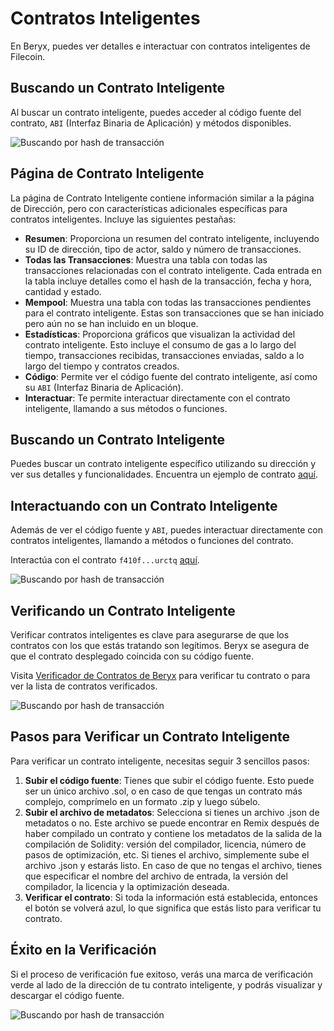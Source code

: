 # Contratos Inteligentes

En Beryx, puedes ver detalles e interactuar con contratos inteligentes de Filecoin.

## Buscando un Contrato Inteligente

Al buscar un contrato inteligente, puedes acceder al código fuente del contrato, `ABI` (Interfaz Binaria de Aplicación) y métodos disponibles.

![Buscando por hash de transacción](../assets/image-7.webp)

## Página de Contrato Inteligente

La página de Contrato Inteligente contiene información similar a la página de Dirección, pero con características adicionales específicas para contratos inteligentes. Incluye las siguientes pestañas:

- **Resumen**: Proporciona un resumen del contrato inteligente, incluyendo su ID de dirección, tipo de actor, saldo y número de transacciones.
- **Todas las Transacciones**: Muestra una tabla con todas las transacciones relacionadas con el contrato inteligente. Cada entrada en la tabla incluye detalles como el hash de la transacción, fecha y hora, cantidad y estado.
- **Mempool**: Muestra una tabla con todas las transacciones pendientes para el contrato inteligente. Estas son transacciones que se han iniciado pero aún no se han incluido en un bloque.
- **Estadísticas**: Proporciona gráficos que visualizan la actividad del contrato inteligente. Esto incluye el consumo de gas a lo largo del tiempo, transacciones recibidas, transacciones enviadas, saldo a lo largo del tiempo y contratos creados.
- **Código**: Permite ver el código fuente del contrato inteligente, así como su `ABI` (Interfaz Binaria de Aplicación).
- **Interactuar**: Te permite interactuar directamente con el contrato inteligente, llamando a sus métodos o funciones.

## Buscando un Contrato Inteligente

Puedes buscar un contrato inteligente específico utilizando su dirección y ver sus detalles y funcionalidades. Encuentra un ejemplo de contrato [aquí](https://beryx.io/fil/mainnet/address/f410fg6dyyyr5q7k6tg7kmavzw4uimz3phxxqmfk2mky?tab=overview).

## Interactuando con un Contrato Inteligente

Además de ver el código fuente y `ABI`, puedes interactuar directamente con contratos inteligentes, llamando a métodos o funciones del contrato.

Interactúa con el contrato `f410f...urctq` [aquí](https://beryx.io/fil/calibration/address/f410fc4oqz4o47leiyhmo5ynji2k4iyxmuxozj4urctq?tab=interact).

![Buscando por hash de transacción](../assets/image-8.webp)

## Verificando un Contrato Inteligente

Verificar contratos inteligentes es clave para asegurarse de que los contratos con los que estás tratando son legítimos. Beryx se asegura de que el contrato desplegado coincida con su código fuente.

Visita [Verificador de Contratos de Beryx](https://beryx.io/contract_verifier) para verificar tu contrato o para ver la lista de contratos verificados.

![Buscando por hash de transacción](../assets/image-9.webp)

## Pasos para Verificar un Contrato Inteligente

Para verificar un contrato inteligente, necesitas seguir 3 sencillos pasos:

1. **Subir el código fuente**: Tienes que subir el código fuente. Esto puede ser un único archivo .sol, o en caso de que tengas un contrato más complejo, comprímelo en un formato .zip y luego súbelo.
2. **Subir el archivo de metadatos**: Selecciona si tienes un archivo .json de metadatos o no. Este archivo se puede encontrar en Remix después de haber compilado un contrato y contiene los metadatos de la salida de la compilación de Solidity: versión del compilador, licencia, número de pasos de optimización, etc. Si tienes el archivo, simplemente sube el archivo .json y estarás listo. En caso de que no tengas el archivo, tienes que especificar el nombre del archivo de entrada, la versión del compilador, la licencia y la optimización deseada.
3. **Verificar el contrato**: Si toda la información está establecida, entonces el botón se volverá azul, lo que significa que estás listo para verificar tu contrato.

## Éxito en la Verificación

Si el proceso de verificación fue exitoso, verás una marca de verificación verde al lado de la dirección de tu contrato inteligente, y podrás visualizar y descargar el código fuente.

![Buscando por hash de transacción](../assets/image-10.webp)
